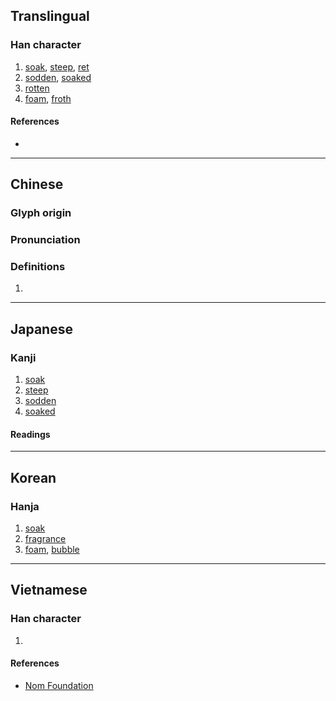 {{character info/new}}
{{also|沤}}
==Translingual==

===Han character===
{{Han char|rn=85|rad=水|as=11|sn=14|four=31116|canj=ESRR|ids=⿰氵區}}

# [[soak]], [[steep]], [[ret]]
# [[sodden]], [[soaked]]
# [[rotten]]
# [[foam]], [[froth]]

====References====
* {{Han ref|kx=0646.030|dkj=18139|dj=1055.060|hdz=31719.030|uh=6F1A|ud=28442|bh=E278|bd=57976}}

----

==Chinese==
{{zh-forms|s=沤}}

===Glyph origin===
{{Han etym}}

===Pronunciation===
{{zh-pron
|m=òu,ōu
|c=au3,au1
|h=pfs=
|md=
|mn=au
|w=
|mc=y
|oc=y
|cat=v,a,n
}}

===Definitions===
{{zh-hanzi}}

# {{rfdef|lang=zh}}

----

==Japanese==

===Kanji===
{{ja-kanji|grade=|rs=水11}}

# [[soak]]
# [[steep]]
# [[sodden]]
# [[soaked]]

====Readings====
{{ja-readings
|goon= [[う]] (u)
|kanon=[[おう]] (ō)
|kun=[[ひたす]] (hitasu)}}

----

==Korean==

===Hanja===
{{ko-hanja|hangeul=구|eumhun=|rv=gu|mr=ku|y=kwu}}

# [[soak]]
# [[fragrance]]
# [[foam]], [[bubble]]

----

==Vietnamese==

===Han character===
{{vi-readings|rs=水11| hanviet = âu}}

# {{defn|lang=vi|sort=水11}}

====References====
*[http://nomfoundation.org/common/nom_details.php?codepoint=6f1a Nom Foundation]